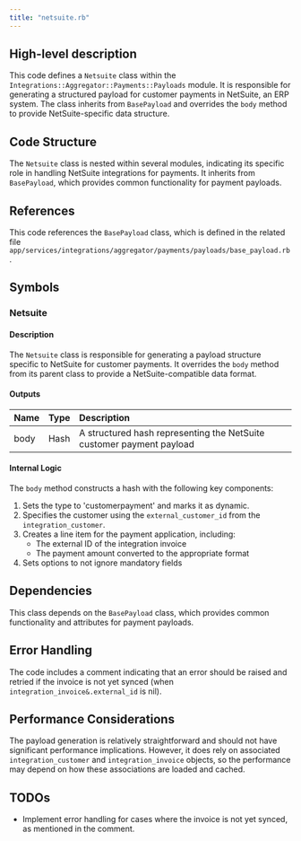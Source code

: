 ```yaml
---
title: "netsuite.rb"
---
```


## High-level description
This code defines a `Netsuite` class within the `Integrations::Aggregator::Payments::Payloads` module. It is responsible for generating a structured payload for customer payments in NetSuite, an ERP system. The class inherits from `BasePayload` and overrides the `body` method to provide NetSuite-specific data structure.

## Code Structure
The `Netsuite` class is nested within several modules, indicating its specific role in handling NetSuite integrations for payments. It inherits from `BasePayload`, which provides common functionality for payment payloads.

## References
This code references the `BasePayload` class, which is defined in the related file `app/services/integrations/aggregator/payments/payloads/base_payload.rb`.

## Symbols

### Netsuite
#### Description
The `Netsuite` class is responsible for generating a payload structure specific to NetSuite for customer payments. It overrides the `body` method from its parent class to provide a NetSuite-compatible data format.

#### Outputs
| Name | Type | Description |
|:-----|:-----|:------------|
| body | Hash | A structured hash representing the NetSuite customer payment payload |

#### Internal Logic
The `body` method constructs a hash with the following key components:
1. Sets the type to 'customerpayment' and marks it as dynamic.
2. Specifies the customer using the `external_customer_id` from the `integration_customer`.
3. Creates a line item for the payment application, including:
   - The external ID of the integration invoice
   - The payment amount converted to the appropriate format
4. Sets options to not ignore mandatory fields

## Dependencies
This class depends on the `BasePayload` class, which provides common functionality and attributes for payment payloads.

## Error Handling
The code includes a comment indicating that an error should be raised and retried if the invoice is not yet synced (when `integration_invoice&.external_id` is nil).

## Performance Considerations
The payload generation is relatively straightforward and should not have significant performance implications. However, it does rely on associated `integration_customer` and `integration_invoice` objects, so the performance may depend on how these associations are loaded and cached.

## TODOs
- Implement error handling for cases where the invoice is not yet synced, as mentioned in the comment.